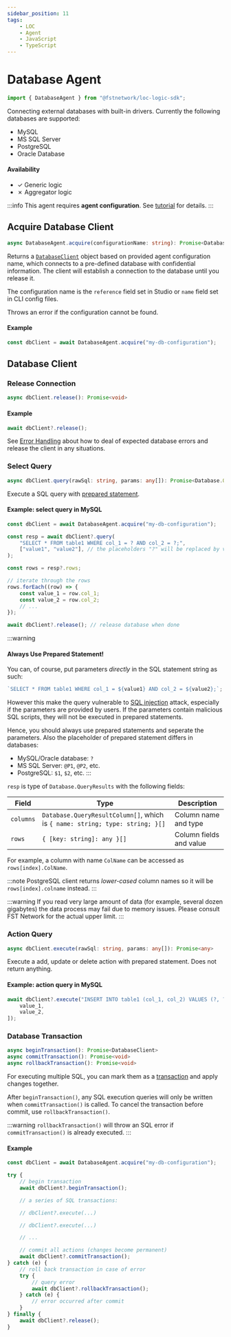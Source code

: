 ```yaml
---
sidebar_position: 11
tags:
    - LOC
    - Agent
    - JavaScript
    - TypeScript
---
```


# Database Agent

```typescript
import { DatabaseAgent } from "@fstnetwork/loc-logic-sdk";
```

Connecting external databases with built-in drivers. Currently the following databases are supported:

-   MySQL
-   MS SQL Server
-   PostgreSQL
-   Oracle Database


#### Availability

-   ✓ Generic logic
-   ✗ Aggregator logic

:::info
This agent requires **agent configuration**. See [tutorial](/legacy/0.8/tutorials/http-agent-configuration) for details.
:::

## Acquire Database Client

```typescript
async DatabaseAgent.acquire(configurationName: string): Promise<DatabaseClient>
```

Returns a [`DatabaseClient`](#database-client) object based on provided agent configuration name, which connects to a pre-defined database with confidential information. The client will establish a connection to the database until you release it.

The configuration name is the `reference` field set in Studio or `name` field set in CLI config files.

Throws an error if the configuration cannot be found.

#### Example

```typescript showLineNumbers
const dbClient = await DatabaseAgent.acquire("my-db-configuration");
```

## Database Client

### Release Connection

```typescript
async dbClient.release(): Promise<void>
```

#### Example

```typescript showLineNumbers
await dbClient?.release();
```

See [Error Handling](/legacy/0.8/tutorials/error-handling-tip#handling-expected-errors) about how to deal of expected database errors and release the client in any situations.

### Select Query

```typescript
async dbClient.query(rawSql: string, params: any[]): Promise<Database.QueryResults>
```

Execute a SQL query with [prepared statement](https://en.wikipedia.org/wiki/Prepared_statement).

#### Example: select query in MySQL

```typescript showLineNumbers
const dbClient = await DatabaseAgent.acquire("my-db-configuration");

const resp = await dbClient?.query(
    "SELECT * FROM table1 WHERE col_1 = ? AND col_2 = ?;",
    ["value1", "value2"], // the placeholders "?" will be replaced by values
);

const rows = resp?.rows;

// iterate through the rows
rows.forEach((row) => {
    const value_1 = row.col_1;
    const value_2 = row.col_2;
    // ...
});

await dbClient?.release(); // release database when done
```

:::warning

#### Always Use Prepared Statement!

You can, of course, put parameters _directly_ in the SQL statement string as such:

```typescript
`SELECT * FROM table1 WHERE col_1 = ${value1} AND col_2 = ${value2};`;
```

However this make the query vulnerable to [SQL injection](https://en.wikipedia.org/wiki/SQL_injection) attack, especially if the parameters are provided by users. If the parameters contain malicious SQL scripts, they will not be executed in prepared statements.

Hence, you should always use prepared statements and seperate the parameters. Also the placeholder of prepared statement differs in databases:

-   MySQL/Oracle database: `?`
-   MS SQL Server: `@P1`, `@P2`, etc.
-   PostgreSQL: `$1`, `$2`, etc.
    :::

`resp` is type of `Database.QueryResults` with the following fields:

| Field     | Type                                                                         | Description             |
| --------- | ---------------------------------------------------------------------------- | ----------------------- |
| `columns` | `Database.QueryResultColumn[]`, which is `{ name: string; type: string; }[]` | Column name and type    |
| `rows`    | `{ [key: string]: any }[]`                                                   | Column fields and value |

For example, a column with name `ColName` can be accessed as `rows[index].ColName`.

:::note
PostgreSQL client returns _lower-cased_ column names so it will be `rows[index].colname` instead.
:::

:::warning
If you read very large amount of data (for example, several dozen gigabytes) the data process may fail due to memory issues. Please consult FST Network for the actual upper limit.
:::

### Action Query

```typescript
async dbClient.execute(rawSql: string, params: any[]): Promise<any>
```

Execute a add, update or delete action with prepared statement. Does not return anything.

#### Example: action query in MySQL

```typescript showLineNumbers
await dbClient?.execute("INSERT INTO table1 (col_1, col_2) VALUES (?, ?);", [
    value_1,
    value_2,
]);
```

### Database Transaction

```typescript
async beginTransaction(): Promise<DatabaseClient>
async commitTransaction(): Promise<void>
async rollbackTransaction(): Promise<void>
```

For executing multiple SQL, you can mark them as a [transaction](https://en.wikipedia.org/wiki/Database_transaction#In_SQL) and apply changes together.

After `beginTransaction()`, any SQL execution queries will only be written when `commitTransaction()` is called. To cancel the transaction before commit, use `rollbackTransaction()`.

:::warning
`rollbackTransaction()` will throw an SQL error if `commitTransaction()` is already executed.
:::

#### Example

```typescript showLineNumbers
const dbClient = await DatabaseAgent.acquire("my-db-configuration");

try {
    // begin transaction
    await dbClient?.beginTransaction();

    // a series of SQL transactions:

    // dbClient?.execute(...)

    // dbClient?.execute(...)

    // ...

    // commit all actions (changes become permanent)
    await dbClient?.commitTransaction();
} catch (e) {
    // roll back transaction in case of error
    try {
        // query error
        await dbClient?.rollbackTransaction();
    } catch (e) {
        // error occurred after commit
    }
} finally {
    await dbClient?.release();
}
```
